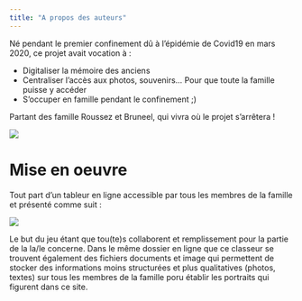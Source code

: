 ```yaml
---
title: "A propos des auteurs"
---
```


Né pendant le premier confinement dû à l'épidémie de Covid19 en mars 2020, ce projet avait vocation à :

- Digitaliser la mémoire des anciens
- Centraliser l'accès aux photos, souvenirs... Pour que toute la famille puisse y accéder
- S'occuper en famille pendant le confinement ;)

Partant des famille Roussez et Bruneel, qui vivra où le projet s'arrêtera !

![](img/visio_mars2020.jpg)

# Mise en oeuvre 

Tout part d'un tableur en ligne accessible par tous les membres de la famille et présenté comme suit :

![](img/Illustr_genealogie.png)

Le but du jeu étant que tou(te)s collaborent et remplissement pour la partie de la la/le concerne. Dans le même dossier en ligne que ce classeur se trouvent également des fichiers documents et image qui permettent de stocker des informations moins structurées et plus qualitatives (photos, textes) sur tous les membres de la famille poru établir les portraits qui figurent dans ce site.